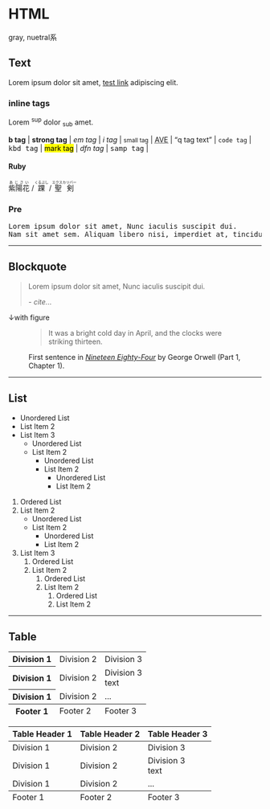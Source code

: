 
# HTML

<Demo>
<Demo.Title>gray, nuetral系</Demo.Title>
<Demo.Preview isShadow p={20}>

<h2 id='text'>Text</h2>
<p>
	Lorem ipsum dolor sit amet,
	<a href='#' title='test link'>test link</a> adipiscing elit.
</p>

<h3 id='inline-tags'>inline tags</h3>
<p>
	Lorem <sup>sup</sup> dolor <sub>sub</sub> amet.
</p>
<p>
	<b>b tag</b>
		|
	<strong>strong tag</strong>
		|
	<em>em tag</em>
		|
	<i>i tag</i>
		|
	<small>small tag</small>
		|
	<abbr title='Avenue'>AVE</abbr>
		|
	<q cite='...'>q tag text</q>
		|
	<code>code tag</code>
		|
	<kbd>kbd tag</kbd>
		|
	<mark>mark tag</mark>
		|
	<dfn>dfn tag</dfn>
		|
	<samp>samp tag</samp>
		|
</p>

<h4 id='ruby'>Ruby</h4>
<p>
	<ruby>紫陽花<rt>あじさい</rt></ruby> /
	<ruby>踝<rt>くるぶし</rt></ruby> /
	<ruby>
		聖剣
		<rp>(</rp>
		<rt>エクスカリバー</rt>
		<rp>)</rp>
	</ruby>
</p>

<h3>Pre</h3>
<pre>
Lorem ipsum dolor sit amet, Nunc iaculis suscipit dui.
Nam sit amet sem. Aliquam libero nisi, imperdiet at, tincidunt nec, gravida vehicula, nisl. Praesent mattis, massa quis luctus fermentum.
</pre>

<hr />
<h2>Blockquote</h2>

<blockquote>
	<p>Lorem ipsum dolor sit amet, Nunc iaculis suscipit dui.</p>
	<cite>- cite...</cite>
</blockquote>

<p>↓with figure</p>
<figure>
	<blockquote>
		<p>It was a bright cold day in April, and the clocks were striking thirteen.</p>
	</blockquote>
	<figcaption>
		First sentence in
		<cite>
			<a href='http://www.george-orwell.org/1984/0.html'> Nineteen Eighty-Four</a>
		</cite>
			by George Orwell (Part 1, Chapter 1).
	</figcaption>
</figure>

<hr />
<h2>List</h2>
<ul>
	<li>Unordered List</li>
	<li>List Item 2</li>
	<li>
		List Item 3
		<ul>
			<li>Unordered List</li>
			<li>
				List Item 2
				<ul>
					<li>Unordered List</li>
					<li>
						List Item 2
						<ul>
							<li>Unordered List</li>
							<li>List Item 2</li>
						</ul>
					</li>
				</ul>
			</li>
		</ul>
	</li>
</ul>

<ol>
	<li>Ordered List</li>
	<li>
		List Item 2
		<ul>
			<li>Unordered List</li>
			<li>
				List Item 2
				<ul>
					<li>Unordered List</li>
					<li>List Item 2</li>
				</ul>
			</li>
		</ul>
	</li>
	<li>
		List Item 3
		<ol>
			<li>Ordered List</li>
			<li>
				List Item 2
				<ol>
					<li>Ordered List</li>
					<li>
						List Item 2
						<ol>
							<li>Ordered List</li>
							<li>List Item 2</li>
						</ol>
					</li>
				</ol>
			</li>
		</ol>
	</li>
</ol>

<hr />
<h2>Table</h2>
<table>
	<tbody>
		<tr>
			<th>Division 1</th>
			<td>Division 2</td>
			<td>Division 3</td>
		</tr>
		<tr>
			<th>Division 1</th>
			<td>Division 2</td>
			<td>Division 3<br />text</td>
		</tr>
		<tr>
			<th>Division 1</th>
			<td>Division 2</td>
			<td>...</td>
		</tr>
	</tbody>
	<tfoot>
		<tr>
			<th>Footer 1</th>
			<td>Footer 2</td>
			<td>Footer 3</td>
		</tr>
	</tfoot>
</table>

<table>
	<thead>
		<tr>
			<th>Table Header 1</th>
			<th>Table Header 2</th>
			<th>Table Header 3</th>
		</tr>
	</thead>
	<tbody>
		<tr>
			<td>Division 1</td>
			<td>Division 2</td>
			<td>Division 3</td>
		</tr>
		<tr>
			<td>Division 1</td>
			<td>Division 2</td>
			<td>Division 3<br />text</td>
		</tr>
		<tr>
			<td>Division 1</td>
			<td>Division 2</td>
			<td>...</td>
		</tr>
	</tbody>
	<tfoot>
		<tr>
			<td>Footer 1</td>
			<td>Footer 2</td>
			<td>Footer 3</td>
		</tr>
	</tfoot>
</table>
</Demo.Preview>
</Demo>
